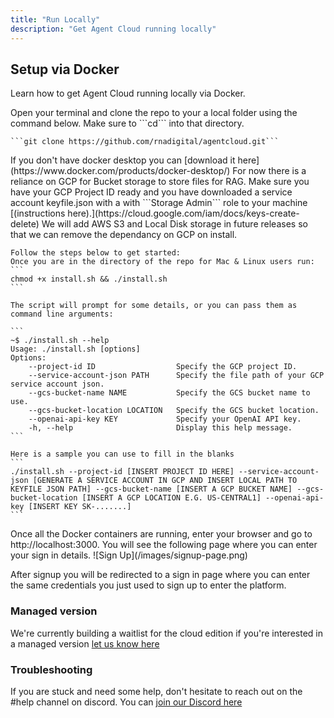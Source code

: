 ```yaml
---
title: "Run Locally"
description: "Get Agent Cloud running locally"
---
```


## Setup via Docker

Learn how to get Agent Cloud running locally via Docker.

<AccordionGroup>
  <Accordion icon="github" title="Clone the repository locally">
    Open your terminal and clone the repo to your a local folder using the command below.
    Make sure to ```cd``` into that directory.

    ```git clone https://github.com/rnadigital/agentcloud.git```

  </Accordion>

  <Accordion icon="docker" title="Run Docker Desktop">
  If you don't have docker desktop you can
  [download it here](https://www.docker.com/products/docker-desktop/)
  </Accordion>

  <Accordion icon="rectangle-terminal" title="Run install.sh in terminal">
    <Warning>
    For now there is a reliance on GCP for Bucket storage to store files for RAG. Make sure you have your GCP Project ID ready and you have downloaded a service account keyfile.json with a with ```Storage Admin``` role to your machine [(instructions here).](https://cloud.google.com/iam/docs/keys-create-delete)
    We will add AWS S3 and Local Disk storage in future releases so that we can remove the dependancy on GCP on install.
    </Warning>

    Follow the steps below to get started:
    Once you are in the directory of the repo for Mac & Linux users run:
    ```
    chmod +x install.sh && ./install.sh
    ```

    The script will prompt for some details, or you can pass them as command line arguments:

    ```
    ~$ ./install.sh --help
    Usage: ./install.sh [options]
    Options:
        --project-id ID                  Specify the GCP project ID.
        --service-account-json PATH      Specify the file path of your GCP service account json.
        --gcs-bucket-name NAME           Specify the GCS bucket name to use.
        --gcs-bucket-location LOCATION   Specify the GCS bucket location.
        --openai-api-key KEY             Specify your OpenAI API key.
        -h, --help                       Display this help message.
    ```

    Here is a sample you can use to fill in the blanks
    ```
    ./install.sh --project-id [INSERT PROJECT ID HERE] --service-account-json [GENERATE A SERVICE ACCOUNT IN GCP AND INSERT LOCAL PATH TO KEYFILE JSON PATH] --gcs-bucket-name [INSERT A GCP BUCKET NAME] --gcs-bucket-location [INSERT A GCP LOCATION E.G. US-CENTRAL1] --openai-api-key [INSERT KEY SK-.......]
    ```

  </Accordion>
  <Accordion icon="desktop" title="Go to localhost:3000">
  Once all the Docker containers are running, enter your browser and go to http://localhost:3000.
  You will see the following page where you can enter your sign in details.
  ![Sign Up](/images/signup-page.png)

After signup you will be redirected to a sign in page where you can enter the same credentials you just used to sign up to enter the platform.
</Accordion>
</AccordionGroup>

### Managed version

We're currently building a waitlist for the cloud edition if you're interested in a managed version [let us know here](https://www.agentcloud.dev/join-cloud-waitlist)

### Troubleshooting

If you are stuck and need some help, don't hesitate to reach out on the #help channel on discord.
You can [join our Discord here](https://discord.com/invite/ZNSSttKqqq)
